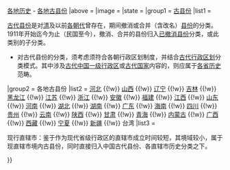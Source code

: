 {{Navbox
|name   = 中国古代行政区划分类向导
|title  = 古县份 >> [[:Category:中国古代行政区划|古代行政区划]] - [[:Category:中国古代县份|各朝代县份]] {{!w}} [[:Category:中国各省行政区划史|各地历史]] - [[:Category:中国各省古县|各地古县份]]
|above  = 
|image  = 
|state  = {{{state<includeonly>|collapsed</includeonly>}}}
|group1 = [[:Category:中国古代县份|古县份]]
|list1  = <p align="left">[[:Category:中国古代县份|古代县份]]是对[[清朝|清]]及以前[[中国朝代|各朝代]]曾存在，期间撤消或合并（含改名）[[县|县份]]的分类。1911年开始迄今为止（民国至今），撤消、合并的县份归入[[:Category:中国已撤消的县份|已撤消县份]]分类，或此类别的子分类。
* 对古代县份的分类，须考虑须符合各朝行政区划制度，并结合[[:Category:中国古代行政区划|古代行政区划]]分类模式。其中涉及[[:category:中国一级行政区|古代中国一级行政区]]或[[:category:中國古代民族與國家|古代国家]]内容的，则应属于[[:category:中国各地历史|各省历史]]范畴。
|group2 = 各地古县份
|list2  = [[:category:河北古代县份|河北]] {{!w}} [[:category:山西古代县份|山西]] {{!w}} [[:category:辽宁古代县份|辽宁]] {{!w}} [[:category:吉林古代县份|吉林]] {{!w}} [[:category:黑龙江古代县份|黑龙江]] {{!w}} [[:category:江苏古代县份|江苏]] {{!w}} [[:category:浙江古代县份|浙江]] {{!w}} [[:category:安徽古代县份|安徽]] {{!w}} [[:category:福建古代县份|福建]] {{!w}} [[:category:江西古代县份|江西]] {{!w}} [[:category:山东古代县份|山东]] {{!w}} [[:category:河南古代县份|河南]] {{!w}} [[:category:湖北古代县份|湖北]] {{!w}} [[:category:湖南古代县份|湖南]] {{!w}} [[:category:广东古代县份|广东]] {{!w}} [[:category:海南行政区划史|海南]] {{!w}} [[:category:四川古代县份|四川]] {{!w}} [[:category:贵州古代县份|贵州]] {{!w}} [[:category:云南古代县份|云南]] {{!w}} [[:category:陕西古代县份|陕西]] {{!w}} [[:category:甘肃古代县份|甘肃]] {{!w}} [[:category:青海古代县份|青海]] {{!w}} [[:category:内蒙古古代县份|内蒙古]] {{!w}} [[:category:广西古代县份|广西]] {{!w}} [[:category:西藏行政区划史|西藏]] {{!w}} [[:category:宁夏古代县份|宁夏]] {{!w}} [[:category:新疆古代县份|新疆]] {{!w}} 台湾
|list3  = <p align="left">现行直辖市：鉴于作为现代省级行政区的直辖市成立时间较短，其境域较小，属于现直辖市境内古县份，同时直接归入中国古代县份、各直辖市历史分类之下。</p>
}}